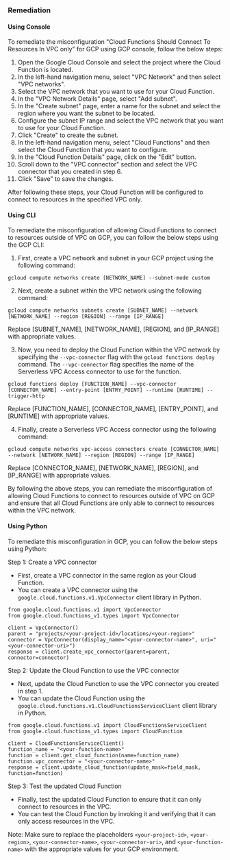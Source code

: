 ### Remediation

#### Using Console

To remediate the misconfiguration "Cloud Functions Should Connect To Resources In VPC only" for GCP using GCP console, follow the below steps:

1. Open the Google Cloud Console and select the project where the Cloud Function is located.
2. In the left-hand navigation menu, select "VPC Network" and then select "VPC networks".
3. Select the VPC network that you want to use for your Cloud Function.
4. In the "VPC Network Details" page, select "Add subnet".
5. In the "Create subnet" page, enter a name for the subnet and select the region where you want the subnet to be located.
6. Configure the subnet IP range and select the VPC network that you want to use for your Cloud Function.
7. Click "Create" to create the subnet.
8. In the left-hand navigation menu, select "Cloud Functions" and then select the Cloud Function that you want to configure.
9. In the "Cloud Function Details" page, click on the "Edit" button.
10. Scroll down to the "VPC connector" section and select the VPC connector that you created in step 6.
11. Click "Save" to save the changes.

After following these steps, your Cloud Function will be configured to connect to resources in the specified VPC only.

#### Using CLI

To remediate the misconfiguration of allowing Cloud Functions to connect to resources outside of VPC on GCP, you can follow the below steps using the GCP CLI:

1. First, create a VPC network and subnet in your GCP project using the following command:

```
gcloud compute networks create [NETWORK_NAME] --subnet-mode custom
```

2. Next, create a subnet within the VPC network using the following command:

```
gcloud compute networks subnets create [SUBNET_NAME] --network [NETWORK_NAME] --region [REGION] --range [IP_RANGE]
```

Replace [SUBNET_NAME], [NETWORK_NAME], [REGION], and [IP_RANGE] with appropriate values.

3. Now, you need to deploy the Cloud Function within the VPC network by specifying the `--vpc-connector` flag with the `gcloud functions deploy` command. The `--vpc-connector` flag specifies the name of the Serverless VPC Access connector to use for the function. 

```
gcloud functions deploy [FUNCTION_NAME] --vpc-connector [CONNECTOR_NAME] --entry-point [ENTRY_POINT] --runtime [RUNTIME] --trigger-http
```

Replace [FUNCTION_NAME], [CONNECTOR_NAME], [ENTRY_POINT], and [RUNTIME] with appropriate values.

4. Finally, create a Serverless VPC Access connector using the following command:

```
gcloud compute networks vpc-access connectors create [CONNECTOR_NAME] --network [NETWORK_NAME] --region [REGION] --range [IP_RANGE]
```

Replace [CONNECTOR_NAME], [NETWORK_NAME], [REGION], and [IP_RANGE] with appropriate values.

By following the above steps, you can remediate the misconfiguration of allowing Cloud Functions to connect to resources outside of VPC on GCP and ensure that all Cloud Functions are only able to connect to resources within the VPC network.

#### Using Python

To remediate this misconfiguration in GCP, you can follow the below steps using Python:

Step 1: Create a VPC connector
- First, create a VPC connector in the same region as your Cloud Function.
- You can create a VPC connector using the `google.cloud.functions.v1.VpcConnector` client library in Python.

```
from google.cloud.functions.v1 import VpcConnector
from google.cloud.functions_v1.types import VpcConnector

client = VpcConnector()
parent = "projects/<your-project-id>/locations/<your-region>"
connector = VpcConnector(display_name="<your-connector-name>", uri="<your-connector-uri>")
response = client.create_vpc_connector(parent=parent, connector=connector)
```

Step 2: Update the Cloud Function to use the VPC connector
- Next, update the Cloud Function to use the VPC connector you created in step 1.
- You can update the Cloud Function using the `google.cloud.functions.v1.CloudFunctionsServiceClient` client library in Python.

```
from google.cloud.functions.v1 import CloudFunctionsServiceClient
from google.cloud.functions_v1.types import CloudFunction

client = CloudFunctionsServiceClient()
function_name = "<your-function-name>"
function = client.get_cloud_function(name=function_name)
function.vpc_connector = "<your-connector-name>"
response = client.update_cloud_function(update_mask=field_mask, function=function)
```

Step 3: Test the updated Cloud Function
- Finally, test the updated Cloud Function to ensure that it can only connect to resources in the VPC.
- You can test the Cloud Function by invoking it and verifying that it can only access resources in the VPC.

Note: Make sure to replace the placeholders `<your-project-id>`, `<your-region>`, `<your-connector-name>`, `<your-connector-uri>`, and `<your-function-name>` with the appropriate values for your GCP environment.

